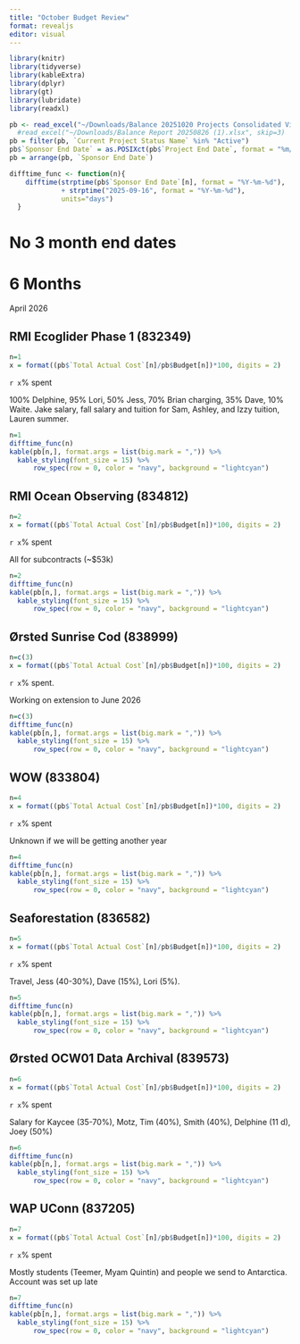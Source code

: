 ```yaml
---
title: "October Budget Review"
format: revealjs
editor: visual
---
```


```r
library(knitr)
library(tidyverse)
library(kableExtra)
library(dplyr)
library(gt)
library(lubridate)
library(readxl)

pb <- read_excel("~/Downloads/Balance 20251020 Projects Consolidated View By Task(22) (1).xlsx", skip=3)
  #read_excel("~/Downloads/Balance Report 20250826 (1).xlsx", skip=3)
pb = filter(pb, `Current Project Status Name` %in% "Active") 
pb$`Sponsor End Date` = as.POSIXct(pb$`Project End Date`, format = "%m/%d/%Y")
pb = arrange(pb, `Sponsor End Date`)

difftime_func <- function(n){
    difftime(strptime(pb$`Sponsor End Date`[n], format = "%Y-%m-%d"), 
             + strptime("2025-09-16", format = "%Y-%m-%d"), 
             units="days")
  }
```

# No 3 month end dates

# 6 Months

April 2026

## RMI Ecoglider Phase 1 (832349)

```r
n=1
x = format((pb$`Total Actual Cost`[n]/pb$Budget[n])*100, digits = 2)
```

`r x`% spent

100% Delphine, 95% Lori, 50% Jess, 70% Brian charging, 35% Dave, 10% Waite. Jake salary, fall salary and tuition for Sam, Ashley, and Izzy tuition, Lauren summer.

```r
n=1
difftime_func(n)
kable(pb[n,], format.args = list(big.mark = ",")) %>%
  kable_styling(font_size = 15) %>%
      row_spec(row = 0, color = "navy", background = "lightcyan")
```

## RMI Ocean Observing (834812)

```r
n=2
x = format((pb$`Total Actual Cost`[n]/pb$Budget[n])*100, digits = 2)
```

`r x`% spent

All for subcontracts (\~\$53k)

```r
n=2
difftime_func(n)
kable(pb[n,], format.args = list(big.mark = ",")) %>%
  kable_styling(font_size = 15) %>%
      row_spec(row = 0, color = "navy", background = "lightcyan")
```

## Ørsted Sunrise Cod (838999)

```r
n=c(3)
x = format((pb$`Total Actual Cost`[n]/pb$Budget[n])*100, digits = 2)
```

`r x`% spent.

Working on extension to June 2026

```r
n=c(3)
difftime_func(n)
kable(pb[n,], format.args = list(big.mark = ",")) %>%
  kable_styling(font_size = 15) %>%
      row_spec(row = 0, color = "navy", background = "lightcyan")
```


## WOW (833804)

```r
n=4
x = format((pb$`Total Actual Cost`[n]/pb$Budget[n])*100, digits = 2)
```

`r x`% spent

Unknown if we will be getting another year

```r
n=4
difftime_func(n)
kable(pb[n,], format.args = list(big.mark = ",")) %>%
  kable_styling(font_size = 15) %>%
      row_spec(row = 0, color = "navy", background = "lightcyan")
```

## Seaforestation (836582)

```r
n=5
x = format((pb$`Total Actual Cost`[n]/pb$Budget[n])*100, digits = 2)
```

`r x`% spent

Travel, Jess (40-30%), Dave (15%), Lori (5%). 

```r
n=5
difftime_func(n)
kable(pb[n,], format.args = list(big.mark = ",")) %>%
  kable_styling(font_size = 15) %>%
      row_spec(row = 0, color = "navy", background = "lightcyan")
```

## Ørsted OCW01 Data Archival (839573)

```r
n=6
x = format((pb$`Total Actual Cost`[n]/pb$Budget[n])*100, digits = 2)
```

`r x`% spent

Salary for Kaycee (35-70%), Motz, Tim (40%), Smith (40%), Delphine (11 d), Joey (50%)

```r
n=6
difftime_func(n)
kable(pb[n,], format.args = list(big.mark = ",")) %>%
  kable_styling(font_size = 15) %>%
      row_spec(row = 0, color = "navy", background = "lightcyan")
```

## WAP UConn (837205)

```r
n=7
x = format((pb$`Total Actual Cost`[n]/pb$Budget[n])*100, digits = 2)
```

`r x`% spent

Mostly students (Teemer, Myam Quintin) and people we send to Antarctica. Account was set up late

```r
n=7
difftime_func(n)
kable(pb[n,], format.args = list(big.mark = ",")) %>%
  kable_styling(font_size = 15) %>%
      row_spec(row = 0, color = "navy", background = "lightcyan")
```

<!-- ## MOCEAN (837207) -->

<!-- ```{r} -->
<!-- n=8 -->
<!-- x = format((pb$`Total Actual Cost`[n]/pb$Budget[n])*100, digits = 2) -->
<!-- ``` -->

<!-- `r x`% spent.\ -->
<!-- Money for Sarah and Daphne -->

<!-- ```{r} -->
<!-- n=8 -->
<!-- difftime_func(n) -->
<!-- kable(pb[n,], format.args = list(big.mark = ",")) %>% -->
<!--   kable_styling(font_size = 15) %>% -->
<!--       row_spec(row = 0, color = "navy", background = "lightcyan") -->
<!-- ``` -->

<!-- ## BOEM NYB Sands (832319) -->

<!-- ```{r} -->
<!-- n=19 -->
<!-- x = format((pb$`Total Actual Cost`[n]/pb$Budget[n])*100, digits = 2) -->
<!-- ``` -->

<!-- `r x`% spent -->

<!-- Tim (40%) and Smith (40%) helping with ERDDAP -->

<!-- ```{r} -->
<!-- n=19 -->
<!-- difftime_func(n) -->
<!-- kable(pb[n,], format.args = list(big.mark = ",")) %>% -->
<!--   kable_styling(font_size = 15) %>% -->
<!--       row_spec(row = 0, color = "navy", background = "lightcyan") -->
<!-- ``` -->

<!-- ## ASOW RUMFS Lidar (837206) -->

<!-- ```{r} -->
<!-- n=10 -->
<!-- x = format((pb$`Total Actual Cost`[n]/pb$Budget[n])*100, digits = 2) -->
<!-- ``` -->

<!-- `r x`% spent -->

<!-- Roland -->

<!-- ```{r} -->
<!-- n=10 -->
<!-- difftime_func(n) -->
<!-- kable(pb[n,], format.args = list(big.mark = ",")) %>% -->
<!--   kable_styling(font_size = 15)  %>% -->
<!--       row_spec(row = 0, color = "navy", background = "lightcyan") -->
<!-- ``` -->

<!-- # The End -->
